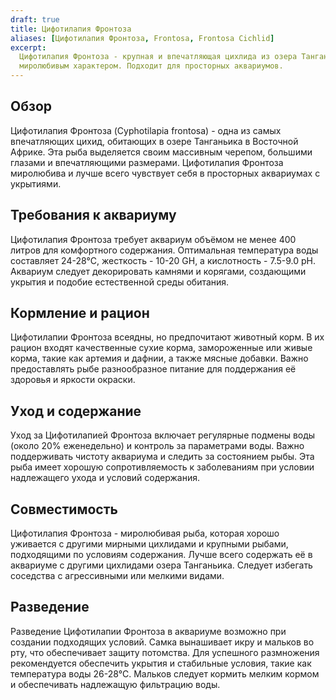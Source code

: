 ```yaml
---
draft: true
title: Цифотилапия Фронтоза
aliases: [Цифотилапия Фронтоза, Frontosa, Frontosa Cichlid]
excerpt:
  Цифотилапия Фронтоза - крупная и впечатляющая цихлида из озера Танганьика, известная своей массивной головой и
  миролюбивым характером. Подходит для просторных аквариумов.
---
```


## Обзор

Цифотилапия Фронтоза (Cyphotilapia frontosa) - одна из самых впечатляющих цихид, обитающих в озере Танганьика в
Восточной Африке. Эта рыба выделяется своим массивным черепом, большими глазами и впечатляющими размерами. Цифотилапия
Фронтоза миролюбива и лучше всего чувствует себя в просторных аквариумах с укрытиями.

## Требования к аквариуму

Цифотилапия Фронтоза требует аквариум объёмом не менее 400 литров для комфортного содержания. Оптимальная температура
воды составляет 24-28°C, жесткость - 10-20 GH, а кислотность - 7.5-9.0 pH. Аквариум следует декорировать камнями и
корягами, создающими укрытия и подобие естественной среды обитания.

## Кормление и рацион

Цифотилапии Фронтоза всеядны, но предпочитают животный корм. В их рацион входят качественные сухие корма, замороженные
или живые корма, такие как артемия и дафнии, а также мясные добавки. Важно предоставлять рыбе разнообразное питание для
поддержания её здоровья и яркости окраски.

## Уход и содержание

Уход за Цифотилапией Фронтоза включает регулярные подмены воды (около 20% еженедельно) и контроль за параметрами воды.
Важно поддерживать чистоту аквариума и следить за состоянием рыбы. Эта рыба имеет хорошую сопротивляемость к
заболеваниям при условии надлежащего ухода и условий содержания.

## Совместимость

Цифотилапия Фронтоза - миролюбивая рыба, которая хорошо уживается с другими мирными цихлидами и крупными рыбами,
подходящими по условиям содержания. Лучше всего содержать её в аквариуме с другими цихлидами озера Танганьика. Следует
избегать соседства с агрессивными или мелкими видами.

## Разведение

Разведение Цифотилапии Фронтоза в аквариуме возможно при создании подходящих условий. Самка вынашивает икру и мальков во
рту, что обеспечивает защиту потомства. Для успешного размножения рекомендуется обеспечить укрытия и стабильные условия,
такие как температура воды 26-28°C. Мальков следует кормить мелким кормом и обеспечивать надлежащую фильтрацию воды.
